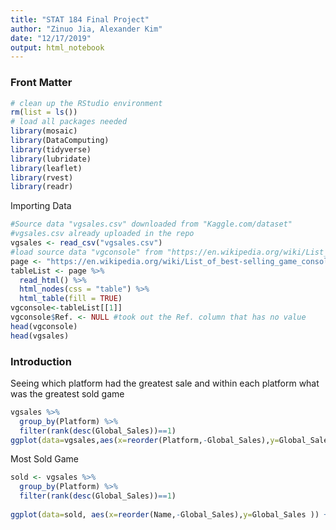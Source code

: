 ```yaml
---
title: "STAT 184 Final Project"
author: "Zinuo Jia, Alexander Kim"
date: "12/17/2019"
output: html_notebook
---
```



### Front Matter

```r
# clean up the RStudio environment 
rm(list = ls())
# load all packages needed
library(mosaic)
library(DataComputing)
library(tidyverse)
library(lubridate)
library(leaflet)
library(rvest)
library(readr)
```

Importing Data
```r
#Source data "vgsales.csv" downloaded from "Kaggle.com/dataset"
#vgsales.csv already uploaded in the repo
vgsales <- read_csv("vgsales.csv")
#load source data "vgconsole" from "https://en.wikipedia.org/wiki/List_of_best-selling_game_consoles" 
page <- "https://en.wikipedia.org/wiki/List_of_best-selling_game_consoles" 
tableList <- page %>%
  read_html() %>%
  html_nodes(css = "table") %>%
  html_table(fill = TRUE)
vgconsole<-tableList[[1]]
vgconsole$Ref. <- NULL #took out the Ref. column that has no value
head(vgconsole)
head(vgsales)
```

### Introduction  
Seeing which platform had the greatest sale and within each platform what was the greatest sold game 
```r
vgsales %>%
  group_by(Platform) %>%
  filter(rank(desc(Global_Sales))==1)
ggplot(data=vgsales,aes(x=reorder(Platform,-Global_Sales),y=Global_Sales ))+geom_bar(stat='identity',position='stack', width=.9) + theme(axis.text.x=element_text(angle=60,hjust=1)) 
```


Most Sold Game
```r
sold <- vgsales %>%
  group_by(Platform) %>%
  filter(rank(desc(Global_Sales))==1)
  
ggplot(data=sold, aes(x=reorder(Name,-Global_Sales),y=Global_Sales )) + geom_bar(stat='identity',position='stack', width=.9) + theme(axis.text.x=element_text(angle=60,hjust=1)) + xlab("Game Title") + ylab("Global Sales")
```

